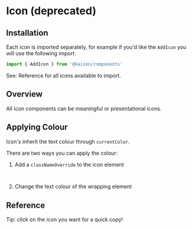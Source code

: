 
<Meta of={IconStories} />

# Icon (deprecated)

<ResourceLinks sourceCode="https://github.com/cultureamp/kaizen-design-system/tree/main/packages/components/src/Icon" />

<ReplacementNotice />

## Installation

Each icon is imported separately, for example if you'd like the `AddIcon` you will use the following import.

```js
import { AddIcon } from '@kaizen/components'
```

See: Reference for all icons available to import.

## Overview

All Icon components can be meaningful or presentational icons.

<Canvas of={IconStories.Playground} />
<Controls of={IconStories.Playground} />

## Applying Colour

Icon's inherit the text colour through `currentColor`.

There are two ways you can apply the colour:

1. Add a `classNameOverride` to the icon element

```jsx
<AddIcon classNameOverride="text-blue-500" />
```

2. Change the text colour of the wrapping element

<Canvas of={IconStories.ApplyColour} sourceState="shown" />

## Reference

Tip: click on the icon you want for a quick copy!

<Story of={IconStories.Reference} />

